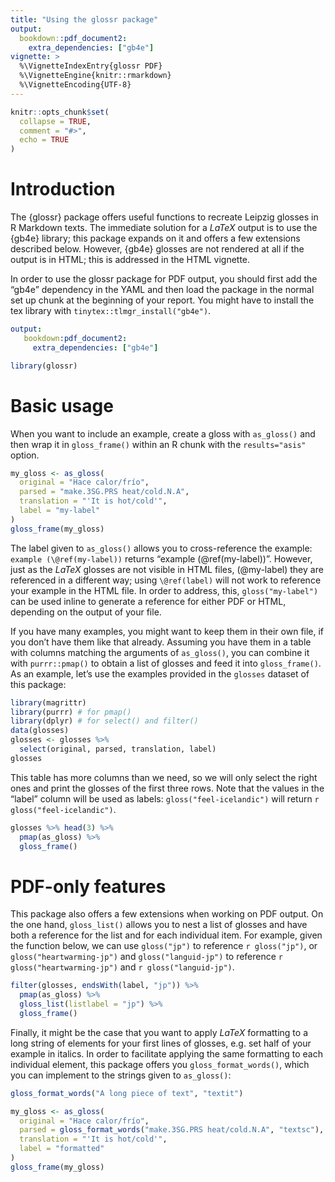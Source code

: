 ```yaml
---
title: "Using the glossr package"
output:
  bookdown::pdf_document2:
    extra_dependencies: ["gb4e"]
vignette: >
  %\VignetteIndexEntry{glossr PDF}
  %\VignetteEngine{knitr::rmarkdown}
  %\VignetteEncoding{UTF-8}
---
```


```r
knitr::opts_chunk$set(
  collapse = TRUE,
  comment = "#>",
  echo = TRUE
)
```

# Introduction

The {glossr} package offers useful functions to recreate Leipzig glosses in R Markdown texts.
The immediate solution for a $LaTeX$ output is to use the {gb4e} library; this package expands on it and offers a few extensions described below. However, {gb4e} glosses are not rendered at all if the output is in HTML; this is addressed in the HTML vignette.

In order to use the glossr package for PDF output, you should first add the "gb4e" dependency in the YAML and then load the package in the normal set up chunk at the beginning of your report. You might have to install the tex library with `tinytex::tlmgr_install("gb4e")`.

```yaml
output:
   bookdown:pdf_document2:
     extra_dependencies: ["gb4e"]
```

```r
library(glossr)
```

# Basic usage

When you want to include an example, create a gloss with `as_gloss()` and then wrap it in `gloss_frame()` within an R chunk with the `results="asis"` option.

```r
my_gloss <- as_gloss(
  original = "Hace calor/frío",
  parsed = "make.3SG.PRS heat/cold.N.A",
  translation = "'It is hot/cold'",
  label = "my-label"
)
gloss_frame(my_gloss)
```

The label given to `as_gloss()` allows you to cross-reference the example: `example (\@ref(my-label))` returns "example  (\@ref(my-label))".
However, just as the $LaTeX$ glosses are not visible in HTML files, (@my-label) they are referenced in a different way; using `\@ref(label)` will not work to reference your example in the HTML file. In order to address, this, `gloss("my-label")` can be used inline to generate a reference for either PDF or HTML, depending on the output of your file.

If you have many examples, you might want to keep them in their own file, if you don't have them like that already.
Assuming you have them in a table with columns matching the arguments of `as_gloss()`, you can combine it with `purrr::pmap()` to obtain a list of glosses and feed it into `gloss_frame()`. As an example, let's use the examples provided in the `glosses` dataset of this package:

```r
library(magrittr)
library(purrr) # for pmap()
library(dplyr) # for select() and filter()
data(glosses)
glosses <- glosses %>% 
  select(original, parsed, translation, label)
glosses
```

This table has more columns than we need, so we will only select the right ones and print the glosses of the first three rows. Note that the values in the "label" column will be used as labels: `gloss("feel-icelandic")` will return `r gloss("feel-icelandic")`.

```r
glosses %>% head(3) %>% 
  pmap(as_gloss) %>% 
  gloss_frame()
```

# PDF-only features

This package also offers a few extensions when working on PDF output. On the one hand, `gloss_list()` allows you to nest a list of glosses and have both a reference for the list and for each individual item. For example, given the function below, we can use `gloss("jp")` to reference `r gloss("jp")`, or `gloss("heartwarming-jp")` and `gloss("languid-jp")` to reference `r gloss("heartwarming-jp")` and `r gloss("languid-jp")`.

```r
filter(glosses, endsWith(label, "jp")) %>% 
  pmap(as_gloss) %>% 
  gloss_list(listlabel = "jp") %>% 
  gloss_frame()
```

Finally, it might be the case that you want to apply $LaTeX$ formatting to a long string of elements for your first lines of glosses, e.g. set half of your example in italics. In order to facilitate applying the same formatting to each individual element, this package offers you `gloss_format_words()`, which you can implement to the strings given to `as_gloss()`:

```r
gloss_format_words("A long piece of text", "textit")
```


```r
my_gloss <- as_gloss(
  original = "Hace calor/frío",
  parsed = gloss_format_words("make.3SG.PRS heat/cold.N.A", "textsc"),
  translation = "'It is hot/cold'",
  label = "formatted"
)
gloss_frame(my_gloss)
```
